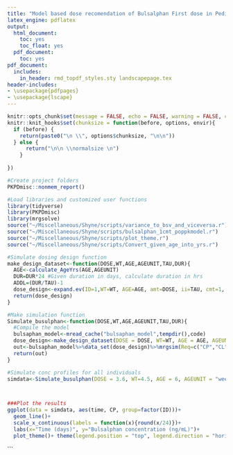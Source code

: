 ```yaml
---
title: "Model based dose recomendation of Bulsalphan First dose in Pediatrics"
latex_engine: pdflatex
output:
  html_document:
    toc: yes
    toc_float: yes
  pdf_document:
    toc: yes
pdf_document:
  includes:
    in_header: rmd_topdf_styles.sty landscapepage.tex
header-includes:
- \usepackage{pdfpages}
- \usepackage{lscape}
---
```


\newcommand{\blandscape}{\begin{landscape}}
\newcommand{\elandscape}{\end{landscape}}


```r
knitr::opts_chunk$set(message = FALSE, echo = FALSE, warning = FALSE, chunksize = "tiny", tidy = TRUE, tidy.opts = list(width.cutoff = 60))
knitr::knit_hooks$set(chunksize = function(before, options, envir){
  if (before) {
    return(paste0("\n \\", options$chunksize, "\n\n"))
  } else {
      return("\n\n \\normalsize \n")
    } 
      
})
```


```r
#Create project folders
PKPDmisc::nonmem_report()
```

```r
#Load libraries and customized user functions
library(tidyverse)
library(PKPDmisc)
library(mrgsolve)
source("~/Miscellaneous/Shyne/scripts/variance_to_bsv_and_viceversa.r")
source("~/Miscellaneous/Shyne/scripts/bulsalphan_1cmt_poppkmodel.r")
source("~/Miscellaneous/Shyne/scripts/plot_theme.r")
source("~/Miscellaneous/Shyne/scripts/Convert_given_age_into_yrs.r")
```



```r
#Simulate dosing design function
make_design_dataset<-function(DOSE,WT,AGE,AGEUNIT,TAU,DUR){
  AGE<-calculate_AgeYrs(AGE,AGEUNIT)
  DUR=DUR*24 #Given duration in days, calculate duration in hrs
  ADDL=(DUR/TAU)-1
  dose_design<-expand.ev(ID=1,WT=WT, AGE=AGE, amt=DOSE, ii=TAU, cmt=1, evid=1, time=0, addl=ADDL)
  return(dose_design)
}

#Make simulation function
Simulate_busulphan<-function(DOSE,WT,AGE,AGEUNIT,TAU,DUR){
  #Compile the model
  bulsaphan_model<-mread_cache("bulsaphan_model",tempdir(),code)
  dose_design<-make_design_dataset(DOSE = DOSE, WT=WT, AGE = AGE, AGEUNIT = AGEUNIT, TAU = TAU, DUR = DUR)
  out<-bulsaphan_model%>%data_set(dose_design)%>%mrgsim(Req=c("CP","CL","VC"), end=168)%>%as.data.frame()
  return(out)
}

#Simulate conc profiles for all individuals
simdata<-Simulate_busulphan(DOSE = 3.6, WT=4.5, AGE = 6, AGEUNIT = "weeks", TAU = 6, DUR = 7)



###Plot the results
ggplot(data = simdata, aes(time, CP, group=factor(ID)))+
  geom_line()+
  scale_x_continuous(labels = function(x){round(x/24)})+
  labs(x="Time (days)", y="Bulsalphan concentration (ng/mL)")+
  plot_theme()+ theme(legend.position = "top", legend.direction = "horizontal")
```
```

